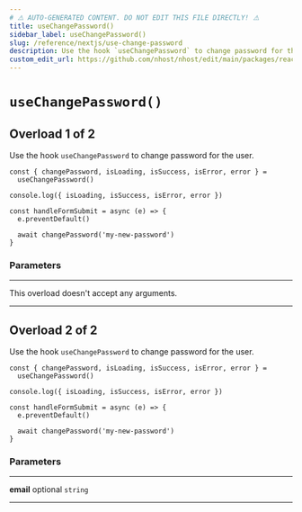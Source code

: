 ```yaml
---
# ⚠️ AUTO-GENERATED CONTENT. DO NOT EDIT THIS FILE DIRECTLY! ⚠️
title: useChangePassword()
sidebar_label: useChangePassword()
slug: /reference/nextjs/use-change-password
description: Use the hook `useChangePassword` to change password for the user.
custom_edit_url: https://github.com/nhost/nhost/edit/main/packages/react/src/useChangePassword.ts#L47
---
```


# `useChangePassword()`

## Overload 1 of 2

Use the hook `useChangePassword` to change password for the user.

```tsx
const { changePassword, isLoading, isSuccess, isError, error } =
  useChangePassword()

console.log({ isLoading, isSuccess, isError, error })

const handleFormSubmit = async (e) => {
  e.preventDefault()

  await changePassword('my-new-password')
}
```

### Parameters

---

<span className="light-grey">This overload doesn't accept any arguments.</span>

---

## Overload 2 of 2

Use the hook `useChangePassword` to change password for the user.

```tsx
const { changePassword, isLoading, isSuccess, isError, error } =
  useChangePassword()

console.log({ isLoading, isSuccess, isError, error })

const handleFormSubmit = async (e) => {
  e.preventDefault()

  await changePassword('my-new-password')
}
```

### Parameters

---

**<span className="parameter-name">email</span>** <span className="optional-status">optional</span> <code>string</code>

---
